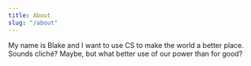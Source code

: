 ```yaml
---
title: About
slug: "/about"
---
```



<Me />

My name is Blake and I want to use CS to make the world a better place.
Sounds cliché? Maybe, but what better use of our power than for good?